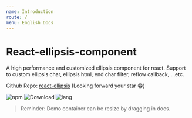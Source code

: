 ```yaml
---
name: Introduction
route: /
menu: English Docs
---
```



# React-ellipsis-component

A high performance and customized ellipsis component for react. Support to custom ellipsis char, ellipsis html, end char filter, reflow callback, ...etc.

Github Repo: [react-ellipsis](https://github.com/chenquincy/react-ellipsis) (Looking forward your star 😁)

![npm](https://img.shields.io/npm/v/react-ellipsis-component.svg) ![Download](https://img.shields.io/npm/dt/react-ellipsis-component.svg) ![lang](https://img.shields.io/badge/language-typescript-yellow.svg)

> Reminder: Demo container can be resize by dragging in docs.

<Playground>
  <Ellipsis
    text="<b>A high performance and customized</b> ellipsis component for react. Support to custom ellipsis char, ellipsis html, end char filter, reflow callback, ...etc."
    maxLine={1}
    dangerouslyUseInnerHTML={true}
    reflowOnResize={true}
  />
</Playground>
